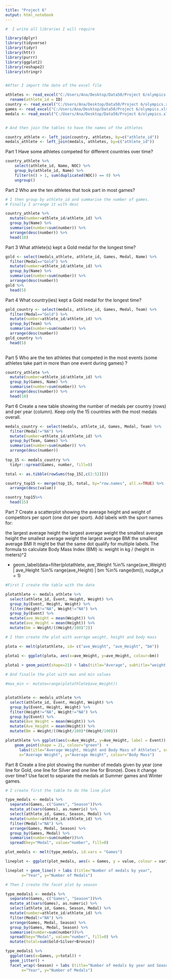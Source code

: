 ```yaml
---
title: "Project 6"
output: html_notebook
---
```



```r

#  I write all libraries I will require

library(dplyr)
library(tidyverse)
library(tidyr)
library(httr)
library(purrr)
library(ggplot2)
library(reshape2)
library(stringr)


#After I import the date of the excel file

athletes <- read_excel("C:/Users/Ana/Desktop/Data50/Project 6/olympics.xlsx", sheet = "athletes") %>%
  rename(athlete_id = ID)
country <- read_excel("C:/Users/Ana/Desktop/Data50/Project 6/olympics.xlsx", sheet = "country")
games <- read_excel("C:/Users/Ana/Desktop/Data50/Project 6/olympics.xlsx", sheet = "games")
medals <- read_excel("C:/Users/Ana/Desktop/Data50/Project 6/olympics.xlsx", sheet = "medals")


# And then join the tables to have the names of the athletes

country_athlete <- left_join(country, athletes, by=c("athlete_id"))
medals_athlete <- left_join(medals, athletes, by=c("athlete_id"))


```

 Part 1
Have some athletes competed for different countries over time?

```r

country_athlete %>%
    select(athlete_id, Name, NOC) %>%
    group_by(athlete_id, Name) %>%
    filter(n() > 1, sum(duplicated(NOC)) == 0) %>%
    ungroup()

```


Part 2
Who are the ten athletes that took part in most games?

```r

# I then group by athlete_id and summarise the number of games.
# Finally I arrange it with desc

country_athlete %>% 
  mutate(number=athlete_id/athlete_id) %>% 
  group_by(Name) %>% 
  summarise(number=sum(number)) %>%
  arrange(desc(number)) %>%
  head(10)

```


Part 3
What athlete(s) kept a Gold medal for the longest time?

```r


gold <- select(medals_athlete, athlete_id, Games, Medal, Name) %>% 
  filter(Medal=="Gold") %>%
  mutate(number=athlete_id/athlete_id) %>% 
  group_by(Name) %>% 
  summarise(number=sum(number)) %>%
  arrange(desc(number))
gold %>%
  head(5)


```


Part 4
What country(ies) kept a Gold medal for the longest time?

```r

gold_country <- select(medals, athlete_id, Games, Medal, Team) %>% 
  filter(Medal=="Gold") %>%
  mutate(number=athlete_id/athlete_id) %>%
  group_by(Team) %>%
  summarise(number=sum(number)) %>%
  arrange(desc(number))
gold_country %>%
  head(5)
  

```


Part 5
Who are the ten athletes that competed in the most events (some athletes take part in more than one event during games) ?

```r

country_athlete %>% 
  mutate(number=athlete_id/athlete_id) %>% 
  group_by(Games, Name) %>% 
  summarise(number=sum(number)) %>%
  arrange(desc(number)) %>%
  head(10)


```


Part 6
Create a new table showing the number of medals per country (rows) and per year (column). Keep only the 15 countries with the most medals overall.


```r

medals_country <- select(medals, athlete_id, Games, Medal, Team) %>% 
  filter(Medal!="NA") %>%
  mutate(number=athlete_id/athlete_id) %>%
  group_by(Team, Games) %>%
  summarise(number=sum(number)) %>%
  arrange(desc(number)) 
  
top_15 <- medals_country %>% 
  tidyr::spread(Games, number, fill=0) 

total <- as.tibble(rowSums(top_15[,c(2:52)]))

country_top15 <- merge(top_15, total, by="row.names", all.x=TRUE) %>%
  arrange(desc(value)) 

country_top15%>%
  head(15)

```


Part 7
Create a scatterplot showing the average height and weight of competitors per sport (one dot per sport). Add labels with the sport names for:

the largest average height
the largest average weight
the smallest average height
the smallest average weight
the largest average BMI
the smallest average BMI
It might be that the same dot qualify for multiple labels. The formula to calculate Body Mass Index (BMI) is:
weight in kg / (height in meters)^2
 
 + geom_label(data=filter(plotathlete, ave_Weight %in% range(ave_Weight) | ave_Height %in% range(ave_Height) | bm %in% range(bm)), nudge_x = 1)
 
```r

#First I create the table with the date

plotathlete <- medals_athlete %>%  
  select(athlete_id, Event, Height, Weight) %>%
  group_by(Event, Height, Weight) %>%
  filter(Height!="NA", Weight!="NA") %>%
  group_by(Event) %>%
  mutate(ave_Weight = mean(Weight)) %>%
  mutate(ave_Height = mean(Height)) %>%
  mutate(bm = Weight/((Height/100)^2)) 

# I then create the plot with average weight, height and body mass

plota <- melt(plotathlete, id= c("ave_Weight", "ave_Height", "bm"))

plota1 <- ggplot(plota, aes(x=ave_Weight, y=ave_Height, colour=bm))  
  
plota1 + geom_point(shape=21) + labs(title="Average", subtitle="weight, height and body massPer Sport", x="Average Weight", y="Average Height", colour="Body Mass") 

# And finalle the plot with max and min values

#max_min <- mutate=range(plotathlete$ave_Weight))

```
 
```r



```
 

```r

plotathlete <- medals_athlete %>%  
  select(athlete_id, Event, Height, Weight) %>%
  group_by(Event, Height, Weight) %>%
  filter(Height!="NA", Weight!="NA") %>%
  group_by(Event) %>%
  mutate(Ave_Weight = mean(Weight)) %>%
  mutate(Ave_Height = mean(Height)) %>%
  mutate(Bm = Weight/((Height/100)*(Height/100)))

plotathlete %>% ggplot(aes(x=Ave_Weight, y=Ave_Height, label = Event)) + 
    geom_point(shape = 21, colour="green")  +
      labs(title="Average Weight, Height and Body Mass of Athletes", subtitle="Per Sport",
      x="Average Weight", y="Average Height", colour="Body Mass")

```


Part 8
Create a line plot showing the number of medals given by year (one line for Gold, one line for Silver and one line for Bronze). Does it change over time? Use facet to separate the medals at Summer games and Winter games.


```r
# I create first the table to do the line plot

type_medals <- medals %>% 
  separate(Games, c("Games", "Season"))%>%
  mutate_at(vars(Games), as.numeric) %>%
  select(athlete_id, Games, Season, Medal) %>%
  mutate(number=athlete_id/athlete_id) %>%
  filter(Medal!="NA") %>%
  arrange(Games, Medal, Season) %>%
  group_by(Games, Medal) %>%
  summarise(number=sum(number))%>%
  spread(key="Medal", value="number", fill=0) 

plot_medals <- melt(type_medals, id.vars = "Games")

lineplot <- ggplot(plot_medals, aes(x = Games, y = value, colour = variable))

lineplot + geom_line() + labs (title="Number of medals by year",
       x="Year", y="Number of Medals")

# Then I create the facet plot by season

type_medals1 <- medals %>% 
  separate(Games, c("Games", "Season"))%>%
  mutate_at(vars(Games), as.numeric) %>%
  select(athlete_id, Games, Season, Medal) %>%
  mutate(number=athlete_id/athlete_id) %>%
  filter(Medal!="NA") %>%
  arrange(Games, Medal, Season) %>%
  group_by(Games, Medal, Season) %>%
  summarise(number=sum(number))%>%
  spread(key="Medal", value="number", fill=0) %>%
  mutate(total=sum(Gold+Silver+Bronze))

type_medals1 %>% 
  ggplot(aes(x=Games, y=total)) + 
  geom_jitter() + 
  facet_wrap(~Season) + labs (title="Number of medals by year and Season",
       x="Year", y="Number of Medals")


```

